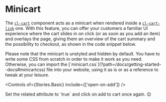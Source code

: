 
<Meta of={Stories} />

# Minicart

The [`cl-cart`](?path=/docs/components-cart-cl-cart--docs) component acts as a minicart when rendered inside a [`cl-cart-link`](?path=/docs/components-cart-cl-cart-link--docs) one. With this feature, you can offer your customers a familiar UI experience where the cart slides in on click (or as soon as you add an item) and overlays the page, giving them an overview of the cart summary and the possibility to checkout, as shown in the code snippet below.

<Alert title="Styling" type="info">
  Please note that the minicart is unstyled and hidden by default. You have to write some CSS from scratch in order to make it work as you need. Otherwise, you can import the [`minicart.css`](?path=/docs/getting-started--docs#minicartcss) file into your website, using it as is or as a reference to tweak at your leisure.
</Alert>

<Canvas of={Stories.Basic} />

<Controls of={Stories.Basic} include={['open-on-add']} />

<Alert title="Want to see it in action?" type="success">
  Set the related attribute to `true` and click on <cl-add-to-cart class="mx-1 px-2 py-1" code={codes.available}>add to cart</cl-add-to-cart> once again. 😉
</Alert>
